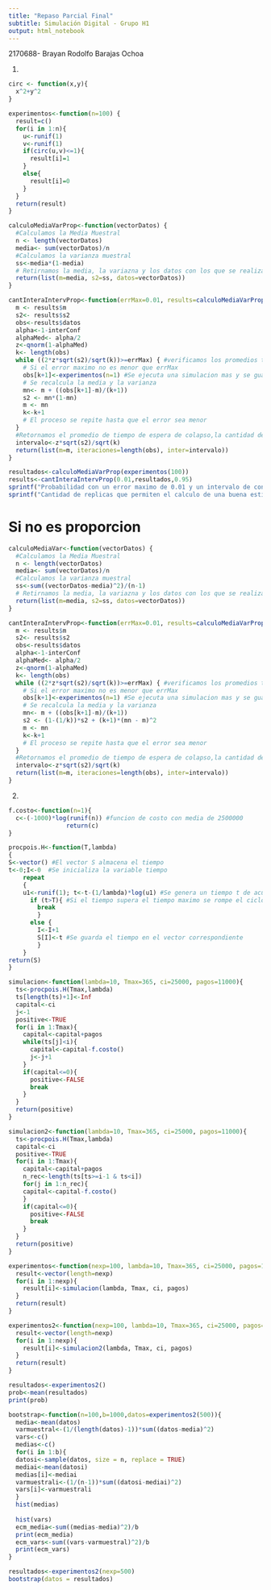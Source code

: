 ```yaml
---
title: "Repaso Parcial Final"
subtitle: Simulación Digital - Grupo H1
output: html_notebook
---
```


2170688- Brayan Rodolfo Barajas Ochoa


1. 
```r
circ <- function(x,y){
  x^2+y^2
}

experimentos<-function(n=100) {
  result=c()
  for(i in 1:n){
    u<-runif(1)
    v<-runif(1)
    if(circ(u,v)<=1){
      result[i]=1
    }
    else{
      result[i]=0
    }
  }
  return(result)
}

calculoMediaVarProp<-function(vectorDatos) {
  #Calculamos la Media Muestral
  n <- length(vectorDatos)
  media<- sum(vectorDatos)/n
  #Calculamos la varianza muestral
  ss<-media*(1-media)
  # Retirnamos la media, la variazna y los datos con los que se realizaron los calculos
  return(list(m=media, s2=ss, datos=vectorDatos))
}

cantInteraIntervProp<-function(errMax=0.01, results=calculoMediaVarProp(experimentos()), interConf=0.95){
  m <- results$m
  s2<- results$s2
  obs<-results$datos
  alpha<-1-interConf
  alphaMed<- alpha/2
  z<-qnorm(1-alphaMed)
  k<- length(obs)
  while ((2*z*sqrt(s2)/sqrt(k))>=errMax) { #verificamos los promedios tengan un error menor a errMax
    # Si el error maximo no es menor que errMax
    obs[k+1]<-experimentos(n=1) #Se ejecuta una simulacion mas y se guarda ###########
    # Se recalcula la media y la varianza
    mn<- m + ((obs[k+1]-m)/(k+1))
    s2 <- mn*(1-mn)
    m <- mn
    k<-k+1
    # El proceso se repite hasta que el error sea menor
  }
  #Retornamos el promedio de tiempo de espera de colapso,la cantidad de iteracciones con error menor a errMax y el intervalo
  intervalo<-z*sqrt(s2)/sqrt(k)
  return(list(m=m, iteraciones=length(obs), inter=intervalo))
}

```

```r
resultados<-calculoMediaVarProp(experimentos(100))
results<-cantInteraIntervProp(0.01,resultados,0.95)
sprintf("Probabilidad con un error maximo de 0.01 y un intervalo de confianza de 0.95: %f +- %f ", results$m, results$inter)
sprintf("Cantidad de replicas que permiten el calculo de una buena estimacion de Probabilidad con un error maximo de 0.01 y un intervalo de confianza de 0.95: %d replicas", results$iteraciones)
```
# Si no es proporcion
```r
calculoMediaVar<-function(vectorDatos) {
  #Calculamos la Media Muestral
  n <- length(vectorDatos)
  media<- sum(vectorDatos)/n
  #Calculamos la varianza muestral
  ss<-sum((vectorDatos-media)^2)/(n-1)
  # Retirnamos la media, la variazna y los datos con los que se realizaron los calculos
  return(list(m=media, s2=ss, datos=vectorDatos))
}

cantInteraIntervProp<-function(errMax=0.01, results=calculoMediaVarProp(experimentos()), interConf=0.95){
  m <- results$m
  s2<- results$s2
  obs<-results$datos
  alpha<-1-interConf
  alphaMed<- alpha/2
  z<-qnorm(1-alphaMed)
  k<- length(obs)
  while ((2*z*sqrt(s2)/sqrt(k))>=errMax) { #verificamos los promedios tengan un error menor a errMax
    # Si el error maximo no es menor que errMax
    obs[k+1]<-experimentos(n=1) #Se ejecuta una simulacion mas y se guarda ###########
    # Se recalcula la media y la varianza
    mn<- m + ((obs[k+1]-m)/(k+1))
    s2 <- (1-(1/k))*s2 + (k+1)*(mn - m)^2
    m <- mn
    k<-k+1
    # El proceso se repite hasta que el error sea menor
  }
  #Retornamos el promedio de tiempo de espera de colapso,la cantidad de iteracciones con error menor a errMax y el intervalo
  intervalo<-z*sqrt(s2)/sqrt(k)
  return(list(m=m, iteraciones=length(obs), inter=intervalo))
}
```


2. 

```r
f.costo<-function(n=1){
  c<-(-1000)*log(runif(n)) #funcion de costo con media de 2500000
                return(c)
}

procpois.H<-function(T,lambda)
{
S<-vector() #El vector S almacena el tiempo 
t<-0;I<-0  #Se inicializa la variable tiempo
    repeat 
    {
    u1<-runif(1); t<-t-(1/lambda)*log(u1) #Se genera un tiempo t de acuerdo a una                                               distribucion exponencial
      if (t>T){ #Si el tiempo supera el tiempo maximo se rompe el ciclo
        break 
        } 
      else { 
        I<-I+1
        S[I]<-t #Se guarda el tiempo en el vector correspondiente 
        }
    }
return(S)
}

simulacion<-function(lambda=10, Tmax=365, ci=25000, pagos=11000){
  ts<-procpois.H(Tmax,lambda)
  ts[length(ts)+1]<-Inf
  capital<-ci
  j<-1
  positive<-TRUE
  for(i in 1:Tmax){
    capital<-capital+pagos
    while(ts[j]<i){
      capital<-capital-f.costo()
      j<-j+1
    }
    if(capital<=0){
      positive<-FALSE
      break
    }
  }
  return(positive)
}

simulacion2<-function(lambda=10, Tmax=365, ci=25000, pagos=11000){
  ts<-procpois.H(Tmax,lambda)
  capital<-ci
  positive<-TRUE
  for(i in 1:Tmax){
    capital<-capital+pagos
    n_rec<-length(ts[ts>=i-1 & ts<i])
    for(j in 1:n_rec){
    capital<-capital-f.costo()
    }
    if(capital<=0){
      positive<-FALSE
      break
    }
  }
  return(positive)
}

experimentos<-function(nexp=100, lambda=10, Tmax=365, ci=25000, pagos=11000) {
  result<-vector(length=nexp)
  for(i in 1:nexp){
    result[i]<-simulacion(lambda, Tmax, ci, pagos)
  }
  return(result)
}

experimentos2<-function(nexp=100, lambda=10, Tmax=365, ci=25000, pagos=11000) {
  result<-vector(length=nexp)
  for(i in 1:nexp){
    result[i]<-simulacion2(lambda, Tmax, ci, pagos)
  }
  return(result)
}

```

```r
resultados<-experimentos2()
prob<-mean(resultados)
print(prob)
```
```r
bootstrap<-function(n=100,b=1000,datos=experimentos2(500)){
  media<-mean(datos)
  varmuestral<-(1/(length(datos)-1))*sum((datos-media)^2)
  vars<-c()
  medias<-c()
  for(i in 1:b){
  datosi<-sample(datos, size = n, replace = TRUE)
  mediai<-mean(datosi)
  medias[i]<-mediai
  varmuestrali<-(1/(n-1))*sum((datosi-mediai)^2)
  vars[i]<-varmuestrali
  }
  hist(medias)
  
  hist(vars)
  ecm_media<-sum((medias-media)^2)/b
  print(ecm_media)
  ecm_vars<-sum((vars-varmuestral)^2)/b
  print(ecm_vars)
}
```

```r
resultados<-experimentos2(nexp=500)
bootstrap(datos = resultados)
```

